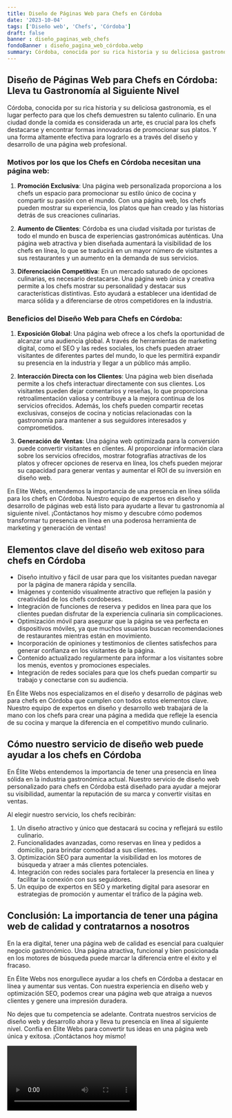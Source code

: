 ```yaml
---
title: Diseño de Páginas Web para Chefs en Córdoba
date: '2023-10-04'
tags: ['Diseño web', 'Chefs', 'Córdoba']
draft: false
banner : diseño_paginas_web_chefs
fondoBanner : diseño_pagina_web_córdoba.webp
summary: Córdoba, conocida por su rica historia y su deliciosa gastronomía, es el lugar perfecto para que los chefs demuestren su talento culinario. En una ciudad donde la comida es considerada un arte, es crucial para los chefs destacarse y encontrar formas innovadoras de promocionar sus platos. Y una forma altamente efectiva para lograrlo es a través del diseño y desarrollo de una página web profesional. 
---
```


## Diseño de Páginas Web para Chefs en Córdoba: Lleva tu Gastronomía al Siguiente Nivel

Córdoba, conocida por su rica historia y su deliciosa gastronomía, es el lugar perfecto para que los chefs demuestren su talento culinario. En una ciudad donde la comida es considerada un arte, es crucial para los chefs destacarse y encontrar formas innovadoras de promocionar sus platos. Y una forma altamente efectiva para lograrlo es a través del diseño y desarrollo de una página web profesional. 

### Motivos por los que los Chefs en Córdoba necesitan una página web:

1. **Promoción Exclusiva**: Una página web personalizada proporciona a los chefs un espacio para promocionar su estilo único de cocina y compartir su pasión con el mundo. Con una página web, los chefs pueden mostrar su experiencia, los platos que han creado y las historias detrás de sus creaciones culinarias.

2. **Aumento de Clientes**: Córdoba es una ciudad visitada por turistas de todo el mundo en busca de experiencias gastronómicas auténticas. Una página web atractiva y bien diseñada aumentará la visibilidad de los chefs en línea, lo que se traducirá en un mayor número de visitantes a sus restaurantes y un aumento en la demanda de sus servicios.

3. **Diferenciación Competitiva**: En un mercado saturado de opciones culinarias, es necesario destacarse. Una página web única y creativa permite a los chefs mostrar su personalidad y destacar sus características distintivas. Esto ayudará a establecer una identidad de marca sólida y a diferenciarse de otros competidores en la industria.

### Beneficios del Diseño Web para Chefs en Córdoba:

1. **Exposición Global**: Una página web ofrece a los chefs la oportunidad de alcanzar una audiencia global. A través de herramientas de marketing digital, como el SEO y las redes sociales, los chefs pueden atraer visitantes de diferentes partes del mundo, lo que les permitirá expandir su presencia en la industria y llegar a un público más amplio.

2. **Interacción Directa con los Clientes**: Una página web bien diseñada permite a los chefs interactuar directamente con sus clientes. Los visitantes pueden dejar comentarios y reseñas, lo que proporciona retroalimentación valiosa y contribuye a la mejora continua de los servicios ofrecidos. Además, los chefs pueden compartir recetas exclusivas, consejos de cocina y noticias relacionadas con la gastronomía para mantener a sus seguidores interesados y comprometidos.

3. **Generación de Ventas**: Una página web optimizada para la conversión puede convertir visitantes en clientes. Al proporcionar información clara sobre los servicios ofrecidos, mostrar fotografías atractivas de los platos y ofrecer opciones de reserva en línea, los chefs pueden mejorar su capacidad para generar ventas y aumentar el ROI de su inversión en diseño web.

En Elite Webs, entendemos la importancia de una presencia en línea sólida para los chefs en Córdoba. Nuestro equipo de expertos en diseño y desarrollo de páginas web está listo para ayudarte a llevar tu gastronomía al siguiente nivel. ¡Contáctanos hoy mismo y descubre cómo podemos transformar tu presencia en línea en una poderosa herramienta de marketing y generación de ventas!

<GifSeo />

<Cta />

## Elementos clave del diseño web exitoso para chefs en Córdoba

- Diseño intuitivo y fácil de usar para que los visitantes puedan navegar por la página de manera rápida y sencilla.
- Imágenes y contenido visualmente atractivo que reflejen la pasión y creatividad de los chefs cordobeses.
- Integración de funciones de reserva y pedidos en línea para que los clientes puedan disfrutar de la experiencia culinaria sin complicaciones.
- Optimización móvil para asegurar que la página se vea perfecta en dispositivos móviles, ya que muchos usuarios buscan recomendaciones de restaurantes mientras están en movimiento.
- Incorporación de opiniones y testimonios de clientes satisfechos para generar confianza en los visitantes de la página.
- Contenido actualizado regularmente para informar a los visitantes sobre los menús, eventos y promociones especiales.
- Integración de redes sociales para que los chefs puedan compartir su trabajo y conectarse con su audiencia.

En Élite Webs nos especializamos en el diseño y desarrollo de páginas web para chefs en Córdoba que cumplen con todos estos elementos clave. Nuestro equipo de expertos en diseño y desarrollo web trabajará de la mano con los chefs para crear una página a medida que refleje la esencia de su cocina y marque la diferencia en el competitivo mundo culinario.

## Cómo nuestro servicio de diseño web puede ayudar a los chefs en Córdoba

En Élite Webs entendemos la importancia de tener una presencia en línea sólida en la industria gastronómica actual. Nuestro servicio de diseño web personalizado para chefs en Córdoba está diseñado para ayudar a mejorar su visibilidad, aumentar la reputación de su marca y convertir visitas en ventas.

Al elegir nuestro servicio, los chefs recibirán:

1. Un diseño atractivo y único que destacará su cocina y reflejará su estilo culinario.
2. Funcionalidades avanzadas, como reservas en línea y pedidos a domicilio, para brindar comodidad a sus clientes.
3. Optimización SEO para aumentar la visibilidad en los motores de búsqueda y atraer a más clientes potenciales.
4. Integración con redes sociales para fortalecer la presencia en línea y facilitar la conexión con sus seguidores.
5. Un equipo de expertos en SEO y marketing digital para asesorar en estrategias de promoción y aumentar el tráfico de la página web.

## Conclusión: La importancia de tener una página web de calidad y contratarnos a nosotros

En la era digital, tener una página web de calidad es esencial para cualquier negocio gastronómico. Una página atractiva, funcional y bien posicionada en los motores de búsqueda puede marcar la diferencia entre el éxito y el fracaso.

En Élite Webs nos enorgullece ayudar a los chefs en Córdoba a destacar en línea y aumentar sus ventas. Con nuestra experiencia en diseño web y optimización SEO, podemos crear una página web que atraiga a nuevos clientes y genere una impresión duradera.

No dejes que tu competencia se adelante. Contrata nuestros servicios de diseño web y desarrollo ahora y lleva tu presencia en línea al siguiente nivel. Confía en Élite Webs para convertir tus ideas en una página web única y exitosa. ¡Contáctanos hoy mismo!

<Video />

<CtaBot job='Chefs' city='Córdoba'/>

<Gmaps query='Córdoba+españa+maps' />